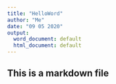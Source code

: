 ```yaml
---
title: "HelloWord"
author: "Me"
date: "09 05 2020"
output:
  word_document: default
  html_document: default
---
```

## This is a markdown file


